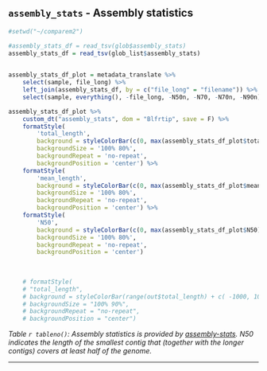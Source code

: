 
## `assembly_stats` - Assembly statistics



```r

#setwd("~/comparem2")

#assembly_stats_df = read_tsv(glob$assembly_stats) 
assembly_stats_df = read_tsv(glob_list$assembly_stats) 
        

assembly_stats_df_plot = metadata_translate %>%
    select(sample, file_long) %>%
    left_join(assembly_stats_df, by = c("file_long" = "filename")) %>%
    select(sample, everything(), -file_long, -N50n, -N70, -N70n, -N90n) 

assembly_stats_df_plot %>% 
    custom_dt("assembly_stats", dom = "Blfrtip", save = F) %>% 
    formatStyle(
        'total_length',
        background = styleColorBar(c(0, max(assembly_stats_df_plot$total_length)), rgb(186/255, 226/255, 220/255, )),
        backgroundSize = '100% 80%',
        backgroundRepeat = 'no-repeat',
        backgroundPosition = 'center') %>% 
    formatStyle(
        'mean_length',
        background = styleColorBar(c(0, max(assembly_stats_df_plot$mean_length)), rgb(186/255, 220/255, 226/255, )),
        backgroundSize = '100% 80%',
        backgroundRepeat = 'no-repeat',
        backgroundPosition = 'center') %>% 
    formatStyle(
        'N50',
        background = styleColorBar(c(0, max(assembly_stats_df_plot$N50)), "#C6DDF0"),
        backgroundSize = '100% 80%',
        backgroundRepeat = 'no-repeat',
        backgroundPosition = 'center')
    
    
    
    # formatStyle(
    # "total_length",
    # background = styleColorBar(range(out$total_length) + c( -1000, 1000), 'lightblue'),
    # backgroundSize = "100% 90%",
    # backgroundRepeat = "no-repeat",
    # backgroundPosition = "center")


```

*Table `r tableno()`: Assembly statistics is provided by [assembly-stats](https://github.com/sanger-pathogens/assembly-stats#assembly-stats). N50 indicates the length of the smallest contig that (together with the longer contigs) covers at least half of the genome.*

---